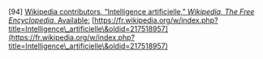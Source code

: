 \[94\]	[Wikipedia contributors, “Intelligence artificielle,” *Wikipedia, The Free Encyclopedia*. Available:](http://paperpile.com/b/Lj1YHA/fX74c) [https://fr.wikipedia.org/w/index.php?title=Intelligence\_artificielle\&oldid=217518957](https://fr.wikipedia.org/w/index.php?title=Intelligence\_artificielle\&oldid=217518957)